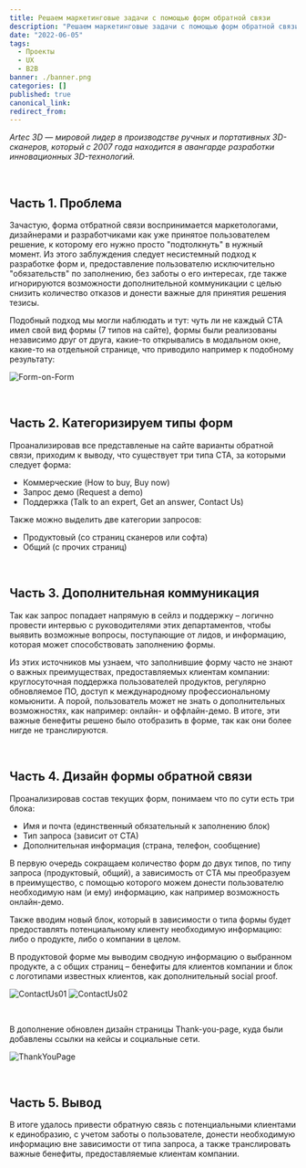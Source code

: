 ```yaml
---
title: Решаем маркетинговые задачи с помощью форм обратной связи
description: "Решаем маркетинговые задачи с помощью форм обратной связи"
date: "2022-06-05"
tags:
  - Проекты
  - UX
  - B2B
banner: ./banner.png
categories: []
published: true
canonical_link: 
redirect_from:
---
```



*Artec 3D — мировой лидер в производстве ручных и портативных 3D-сканеров, который с 2007 года 
находится в авангарде разработки инновационных 3D-технологий.*

<br />

## Часть 1\. Проблема

Зачастую, форма отбратной связи воспринимается маркетологами, дизайнерами и разработчиками как
уже принятое пользователем решение, к которому его нужно просто "подтолкнуть" в нужный момент.
Из этого заблуждения следует несистемный подход к разработке форм и, предоставление
пользователю исключительно "обязательств" по заполнению, без заботы о его интересах, где также игнорируются
возможности дополнительной коммуникации с целью снизить количество отказов и донести важные
для принятия решения тезисы.

Подобный подход мы могли наблюдать и тут: чуть ли не каждый СТА имел свой вид формы (7 типов на сайте), 
формы были реализованы независимо друг от друга, какие-то открывались в модальном окне, какие-то
на отдельной странице, что приводило например к подобному результату:

![Form-on-Form](./FormForm.png)

<br />

## Часть 2\. Категоризируем типы форм

Проанализировав все представленые на сайте варианты обратной связи, приходим к выводу, что 
существует три типа СТА, за которыми следует форма:
- Коммерческие (How to buy, Buy now)
- Запрос демо (Request a demo)
- Поддержка (Talk to an expert, Get an answer, Contact Us)

Также можно выделить две категории запросов:
- Продуктовый (со страниц сканеров или софта)
- Общий (с прочих страниц) 

<br />

## Часть 3\. Дополнительная коммуникация

Так как запрос попадает напрямую в сейлз и поддержку – логично провести интервью
с руководителями этих департаментов, чтобы выявить возможные вопросы, поступающие
от лидов, и информацию, которая может способствовать заполнению формы.

Из этих источников мы узнаем, что заполнившие форму часто не знают о важных преимуществах,
предоставляемых клиентам компании: круглосуточная поддержка пользователей продуктов,
регулярно обновляемое ПО, доступ к международному профессиональному комьюнити. 
А порой, пользователь может не знать о дополнительных возможностях, как например: онлайн- и оффлайн-демо.
В итоге, эти важные бенефиты решено было отобразить в форме, так как они более нигде не транслируются.

<br />

## Часть 4\. Дизайн формы обратной связи

Проанализировав состав текущих форм, понимаем что по сути есть три блока:
- Имя и почта (единственный обязательный к заполнению блок)
- Тип запроса (зависит от СТА)
- Дополнительная информация (страна, телефон, сообщение)

В первую очередь сокращаем количество форм до двух типов, по типу запроса (продуктовый, общий), 
а зависимость от СТА мы преобразуем в преимущество, с помощью которого можем донести
пользователю необходимую нам (и ему) информацию, как например возможность онлайн-демо.

Также вводим новый блок, который в зависимости о типа формы будет предоставлять 
потенциальному клиенту необходимую информацию: либо о продукте, либо о компании в целом.

В продуктовой форме мы выводим сводную информацию о выбранном продукте, а с общих страниц –
бенефиты для клиентов компании и блок с логотипами известных клиентов, как дополнительный social proof.

![ContactUs01](./ContactUs01.png)
![ContactUs02](./ContactUs02.png)

<br />

В дополнение обновлен дизайн страницы Thank-you-page, куда были добавлены ссылки на кейсы и социальные сети.

![ThankYouPage](./ThankYouPage.png)

<br />

## Часть 5\. Вывод

В итоге удалось привести обратную связь с потенциальными клиентами к единобразию, с учетом
заботы о пользователе, донести необходимую информацию вне зависимости от типа запроса, 
а также транслировать важные бенефиты, предоставляемые клиентам компании.

